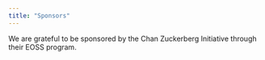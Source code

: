 ```yaml
---
title: "Sponsors"
---
```


We are grateful to be sponsored by the Chan Zuckerberg Initiative through their
EOSS program.

